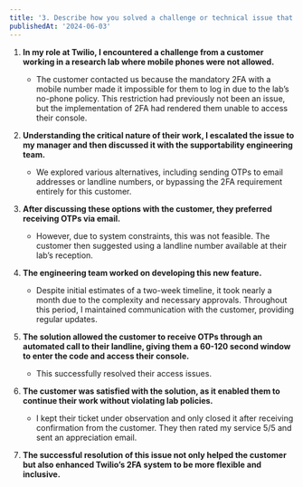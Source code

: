 ```yaml
---
title: '3. Describe how you solved a challenge or technical issue that you faced in a previous role (preferably in a previous support role). How did you determine that your solution was successful?'
publishedAt: '2024-06-03'
---
```


1. **In my role at Twilio, I encountered a challenge from a customer working in a research lab where mobile phones were not allowed.** 
   - The customer contacted us because the mandatory 2FA with a mobile number made it impossible for them to log in due to the lab’s no-phone policy. This restriction had previously not been an issue, but the implementation of 2FA had rendered them unable to access their console.

2. **Understanding the critical nature of their work, I escalated the issue to my manager and then discussed it with the supportability engineering team.** 
   - We explored various alternatives, including sending OTPs to email addresses or landline numbers, or bypassing the 2FA requirement entirely for this customer.

3. **After discussing these options with the customer, they preferred receiving OTPs via email.** 
   - However, due to system constraints, this was not feasible. The customer then suggested using a landline number available at their lab’s reception.

4. **The engineering team worked on developing this new feature.** 
   - Despite initial estimates of a two-week timeline, it took nearly a month due to the complexity and necessary approvals. Throughout this period, I maintained communication with the customer, providing regular updates.

5. **The solution allowed the customer to receive OTPs through an automated call to their landline, giving them a 60-120 second window to enter the code and access their console.** 
   - This successfully resolved their access issues.

6. **The customer was satisfied with the solution, as it enabled them to continue their work without violating lab policies.** 
   - I kept their ticket under observation and only closed it after receiving confirmation from the customer. They then rated my service 5/5 and sent an appreciation email.

7. **The successful resolution of this issue not only helped the customer but also enhanced Twilio’s 2FA system to be more flexible and inclusive.**


